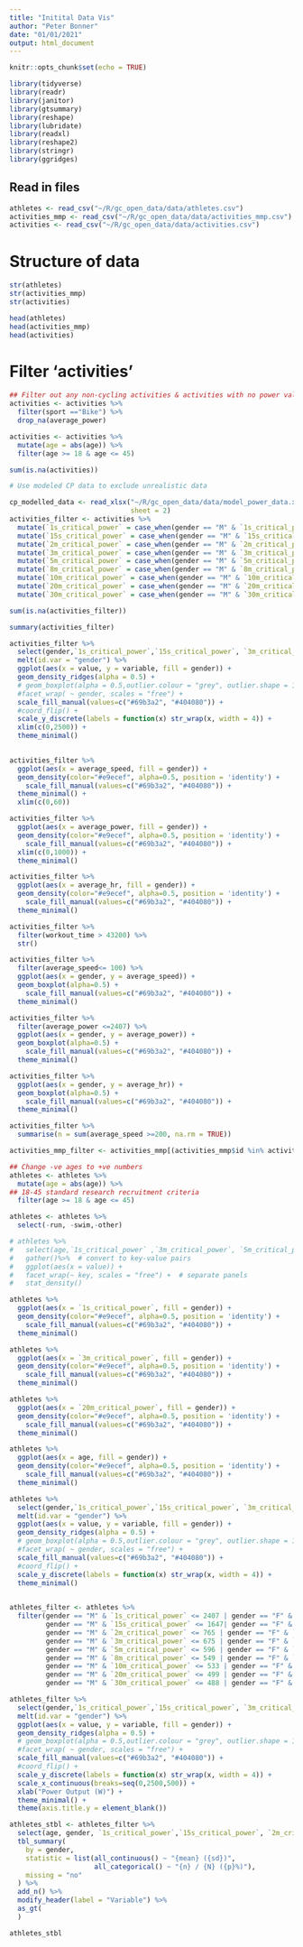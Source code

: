 ```yaml
---
title: "Initital Data Vis"
author: "Peter Bonner"
date: "01/01/2021"
output: html_document
---
```


```r
knitr::opts_chunk$set(echo = TRUE)
```

```r
library(tidyverse)
library(readr)
library(janitor)
library(gtsummary)
library(reshape)
library(lubridate)
library(readxl)
library(reshape2)
library(stringr)
library(ggridges)
```
## Read in files

```r
athletes <- read_csv("~/R/gc_open_data/data/athletes.csv")
activities_mmp <- read_csv("~/R/gc_open_data/data/activities_mmp.csv")
activities <- read_csv("~/R/gc_open_data/data/activities.csv")
```
# Structure of data 
```r
str(athletes)
str(activities_mmp)
str(activities)
```

```r
head(athletes)
head(activities_mmp)
head(activities)
```

# Filter 'activities'
```r
## Filter out any non-cycling activities & activities with no power values
activities <- activities %>%
  filter(sport =="Bike") %>%
  drop_na(average_power)

activities <- activities %>%
  mutate(age = abs(age)) %>%
  filter(age >= 18 & age <= 45)

sum(is.na(activities))
```

```r
# Use modeled CP data to exclude unrealistic data

cp_modelled_data <- read_xlsx("~/R/gc_open_data/data/model_power_data.xlsx",
                              sheet = 2)
activities_filter <- activities %>%
  mutate(`1s_critical_power` = case_when(gender == "M" & `1s_critical_power` >= 2407 | gender == "F" & `1s_critical_power` >= 1739 ~ as.numeric(NA),TRUE ~ `1s_critical_power`)) %>%
  mutate(`15s_critical_power` = case_when(gender == "M" & `15s_critical_power` >= 1647| gender == "F" & `15s_critical_power` >= 1226 ~ as.numeric(NA),TRUE ~ `15s_critical_power`)) %>%
  mutate(`2m_critical_power` = case_when(gender == "M" & `2m_critical_power` >= 765 | gender == "F" & `2m_critical_power` >= 597 ~ as.numeric(NA), TRUE ~ `2m_critical_power`)) %>%
  mutate(`3m_critical_power` = case_when(gender == "M" & `3m_critical_power` >= 675 | gender == "F" & `3m_critical_power` >= 531 ~ as.numeric(NA), TRUE ~ `3m_critical_power`)) %>%
  mutate(`5m_critical_power` = case_when(gender == "M" & `5m_critical_power` >= 596 | gender == "F" & `5m_critical_power` >= 472 ~ as.numeric(NA), TRUE ~ `5m_critical_power`)) %>%
  mutate(`8m_critical_power` = case_when(gender == "M" & `8m_critical_power` >= 549 | gender == "F" & `8m_critical_power` >= 437 ~ as.numeric(NA), TRUE ~ `8m_critical_power`)) %>%
  mutate(`10m_critical_power` = case_when(gender == "M" & `10m_critical_power` >= 533 | gender == "F" & `10m_critical_power` >= 425 ~ as.numeric(NA), TRUE ~ `10m_critical_power`)) %>%
  mutate(`20m_critical_power` = case_when(gender == "M" & `20m_critical_power` >= 499 | gender == "F" & `20m_critical_power` >= 400 ~ as.numeric(NA), TRUE ~ `20m_critical_power`)) %>%
  mutate(`30m_critical_power` = case_when(gender == "M" & `30m_critical_power` >= 488 | gender == "F" & `30m_critical_power` >= 391 ~ as.numeric(NA), TRUE ~ `30m_critical_power`))

sum(is.na(activities_filter))

summary(activities_filter)

```
```r
activities_filter %>%
  select(gender,`1s_critical_power`,`15s_critical_power`, `3m_critical_power`, `5m_critical_power`, `8m_critical_power`, `10m_critical_power`, `20m_critical_power`, `30m_critical_power`) %>%
  melt(id.var = "gender") %>%
  ggplot(aes(x = value, y = variable, fill = gender)) +
  geom_density_ridges(alpha = 0.5) +
  # geom_boxplot(alpha = 0.5,outlier.colour = "grey", outlier.shape = 1) +
  #facet_wrap( ~ gender, scales = "free") +
  scale_fill_manual(values=c("#69b3a2", "#404080")) +
  #coord_flip() +
  scale_y_discrete(labels = function(x) str_wrap(x, width = 4)) +
  xlim(c(0,2500)) +
  theme_minimal()
  
```

```r
activities_filter %>%
  ggplot(aes(x = average_speed, fill = gender)) +
  geom_density(color="#e9ecef", alpha=0.5, position = 'identity') +
    scale_fill_manual(values=c("#69b3a2", "#404080")) +
  theme_minimal() +
  xlim(c(0,60))

activities_filter %>%
  ggplot(aes(x = average_power, fill = gender)) +
  geom_density(color="#e9ecef", alpha=0.5, position = 'identity') +
    scale_fill_manual(values=c("#69b3a2", "#404080")) +
  xlim(c(0,1000)) +
  theme_minimal()

activities_filter %>%
  ggplot(aes(x = average_hr, fill = gender)) +
  geom_density(color="#e9ecef", alpha=0.5, position = 'identity') +
    scale_fill_manual(values=c("#69b3a2", "#404080")) +
  theme_minimal()
```

```r
activities_filter %>%
  filter(workout_time > 43200) %>%
  str()
```



```r

activities_filter %>%
  filter(average_speed<= 100) %>%
  ggplot(aes(x = gender, y = average_speed)) +
  geom_boxplot(alpha=0.5) +
    scale_fill_manual(values=c("#69b3a2", "#404080")) +
  theme_minimal()

activities_filter %>%
  filter(average_power <=2407) %>%
  ggplot(aes(x = gender, y = average_power)) +
  geom_boxplot(alpha=0.5) +
    scale_fill_manual(values=c("#69b3a2", "#404080")) +
  theme_minimal()

activities_filter %>%
  ggplot(aes(x = gender, y = average_hr)) +
  geom_boxplot(alpha=0.5) +
    scale_fill_manual(values=c("#69b3a2", "#404080")) +
  theme_minimal()

activities_filter %>%
  summarise(n = sum(average_speed >=200, na.rm = TRUE))

```




```r
activities_mmp_filter <- activities_mmp[(activities_mmp$id %in% activities$id),]
```


```r
## Change -ve ages to +ve numbers
athletes <- athletes %>%
  mutate(age = abs(age)) %>%
## 18-45 standard research recruitment criteria
  filter(age >= 18 & age <= 45)

athletes <- athletes %>%
  select(-run, -swim,-other)

```

```r
# athletes %>%
#   select(age,`1s_critical_power` ,`3m_critical_power`, `5m_critical_power`, `20m_critical_power`) %>%
#   gather()%>%  # convert to key-value pairs
#   ggplot(aes(x = value)) +
#   facet_wrap(~ key, scales = "free") +  # separate panels
#   stat_density()

athletes %>%
  ggplot(aes(x = `1s_critical_power`, fill = gender)) +
  geom_density(color="#e9ecef", alpha=0.5, position = 'identity') +
    scale_fill_manual(values=c("#69b3a2", "#404080")) +
  theme_minimal()

athletes %>%
  ggplot(aes(x = `3m_critical_power`, fill = gender)) +
  geom_density(color="#e9ecef", alpha=0.5, position = 'identity') +
    scale_fill_manual(values=c("#69b3a2", "#404080")) +
  theme_minimal()

athletes %>%
  ggplot(aes(x = `20m_critical_power`, fill = gender)) +
  geom_density(color="#e9ecef", alpha=0.5, position = 'identity') +
    scale_fill_manual(values=c("#69b3a2", "#404080")) +
  theme_minimal()

athletes %>%
  ggplot(aes(x = age, fill = gender)) +
  geom_density(color="#e9ecef", alpha=0.5, position = 'identity') +
    scale_fill_manual(values=c("#69b3a2", "#404080")) +
  theme_minimal()


```

```r

athletes %>%
  select(gender,`1s_critical_power`,`15s_critical_power`, `3m_critical_power`, `5m_critical_power`, `8m_critical_power`, `10m_critical_power`, `20m_critical_power`, `30m_critical_power`) %>%
  melt(id.var = "gender") %>%
  ggplot(aes(x = value, y = variable, fill = gender)) +
  geom_density_ridges(alpha = 0.5) +
  # geom_boxplot(alpha = 0.5,outlier.colour = "grey", outlier.shape = 1) +
  #facet_wrap( ~ gender, scales = "free") +
  scale_fill_manual(values=c("#69b3a2", "#404080")) +
  #coord_flip() +
  scale_y_discrete(labels = function(x) str_wrap(x, width = 4)) +
  theme_minimal()
  

```





```r
athletes_filter <- athletes %>%
  filter(gender == "M" & `1s_critical_power` <= 2407 | gender == "F" & `1s_critical_power` <= 1739,
         gender == "M" & `15s_critical_power` <= 1647| gender == "F" & `15s_critical_power` <= 1226,
         gender == "M" & `2m_critical_power` <= 765 | gender == "F" & `2m_critical_power` <= 597,
         gender == "M" & `3m_critical_power` <= 675 | gender == "F" & `3m_critical_power` <= 531, 
         gender == "M" & `5m_critical_power` <= 596 | gender == "F" & `5m_critical_power` <= 472,
         gender == "M" & `8m_critical_power` <= 549 | gender == "F" & `8m_critical_power` <= 437,
         gender == "M" & `10m_critical_power` <= 533 | gender == "F" & `10m_critical_power` <= 425, 
         gender == "M" & `20m_critical_power` <= 499 | gender == "F" & `20m_critical_power` <= 400,
         gender == "M" & `30m_critical_power` <= 488 | gender == "F" & `30m_critical_power` <= 391)


```

```r

athletes_filter %>%
  select(gender,`1s_critical_power`,`15s_critical_power`, `3m_critical_power`, `5m_critical_power`, `8m_critical_power`, `10m_critical_power`, `20m_critical_power`, `30m_critical_power`) %>%
  melt(id.var = "gender") %>%
  ggplot(aes(x = value, y = variable, fill = gender)) +
  geom_density_ridges(alpha = 0.5) +
  # geom_boxplot(alpha = 0.5,outlier.colour = "grey", outlier.shape = 1) +
  #facet_wrap( ~ gender, scales = "free") +
  scale_fill_manual(values=c("#69b3a2", "#404080")) +
  #coord_flip() +
  scale_y_discrete(labels = function(x) str_wrap(x, width = 4)) +
  scale_x_continuous(breaks=seq(0,2500,500)) +
  xlab("Power Output (W)") +
  theme_minimal() +
  theme(axis.title.y = element_blank())

```


```r
athletes_stbl <- athletes_filter %>%
  select(age, gender, `1s_critical_power`,`15s_critical_power`, `2m_critical_power`,`3m_critical_power`, `5m_critical_power`, `8m_critical_power`, `20m_critical_power`, `30m_critical_power`) %>%
  tbl_summary(
    by = gender,
    statistic = list(all_continuous() ~ "{mean} ({sd})",
                     all_categorical() ~ "{n} / {N} ({p}%)"),
    missing = "no"
  ) %>%
  add_n() %>%
  modify_header(label = "Variable") %>%
  as_gt(
  )

athletes_stbl

```


